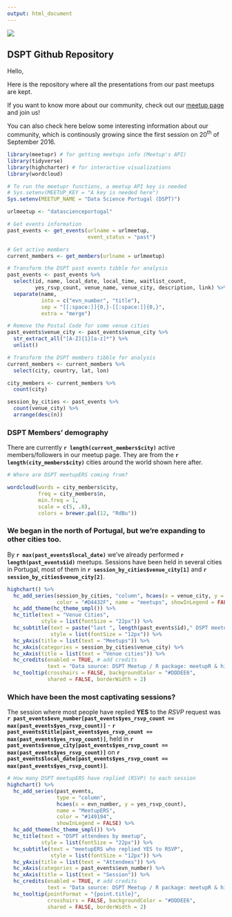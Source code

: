 ```yaml
---
output: html_document
---
```


![](img/DSPT_logo.png)

## DSPT Github Repository

Hello,

Here is the repository where all the presentations from our past meetups are kept.

If you want to know more about our community, check out our [meetup page](https://www.meetup.com/datascienceportugal) and join us!

You can also check here below some interesting information about our community, which is continously growing since the first session on 20^th^ of September 2016.

```r
library(meetupr) # for getting meetups info (Meetup's API)
library(tidyverse) 
library(highcharter) # for interactive visualizations
library(wordcloud)

# To run the meetupr functions, a meetup API key is needed
# Sys.setenv(MEETUP_KEY = "A key is needed here")
Sys.setenv(MEETUP_NAME = "Data Science Portugal (DSPT)")

urlmeetup <- "datascienceportugal"
```

```r
# Get events information
past_events <- get_events(urlname = urlmeetup,
                          event_status = "past")

# Get active members
current_members <- get_members(urlname = urlmeetup)
```

```r
# Transform the DSPT past events tibble for analysis
past_events <- past_events %>%
  select(id, name, local_date, local_time, waitlist_count,
         yes_rsvp_count, venue_name, venue_city, description, link) %>% 
  separate(name,
           into = c("evn_number", "title"),
           sep = "[[:space:]]{0,}-[[:space:]]{0,}",
           extra = "merge") 

# Remove the Postal Code for some venue cities
past_events$venue_city <- past_events$venue_city %>% 
  str_extract_all("[A-Z]{1}[a-z]*") %>% 
  unlist()

# Transform the DSPT members tibble for analysis
current_members <- current_members %>% 
  select(city, country, lat, lon)

city_members <- current_members %>% 
  count(city)

session_by_cities <- past_events %>% 
  count(venue_city) %>% 
  arrange(desc(n))

```

### DSPT Members' demography

There are currently **`r length(current_members$city)`** active members/followers in our meetup page. They are from  the **`r length(city_members$city)`** cities around the world shown here after. 

```r
# Where are DSPT meetupERS coming from?

wordcloud(words = city_members$city,
          freq = city_members$n,
          min.freq = 1,
          scale = c(5, .8),
          colors = brewer.pal(12, "RdBu"))

```

### We began in the north of Portugal, but we're expanding to other cities too. 

By **`r max(past_events$local_date)`** we've already performed **`r length(past_events$id)`** meetups.
Sessions have been held in several cities in Portugal, most of them in **`r session_by_cities$venue_city[1]`** and **`r session_by_cities$venue_city[2]`**.

```r
highchart() %>%
  hc_add_series(session_by_cities, "column", hcaes(x = venue_city, y = n),
                color = "#D4432F", name = "meetups", showInLegend = FALSE) %>%
  hc_add_theme(hc_theme_smpl()) %>%
  hc_title(text = "Venue Cities",
           style = list(fontSize = "22px")) %>%
  hc_subtitle(text = paste("last ", length(past_events$id)," DSPT meetups"),
              style = list(fontSize = "12px")) %>%
  hc_yAxis(title = list(text = "Meetups")) %>%
  hc_xAxis(categories = session_by_cities$venue_city) %>%
  hc_xAxis(title = list(text = "Venue cities")) %>%
  hc_credits(enabled = TRUE, # add credits
             text = "Data source: DSPT Meetup / R package: meetupR & highcharter") %>%
  hc_tooltip(crosshairs = FALSE, backgroundColor = "#DDDEE6",
             shared = FALSE, borderWidth = 2)
```

### Which have been the most captivating sessions? 

The session where most people have replied **YES** to the *RSVP* request was **`r past_events$evn_number[past_events$yes_rsvp_count == max(past_events$yes_rsvp_count)]`** - **`r past_events$title[past_events$yes_rsvp_count == max(past_events$yes_rsvp_count)]`**, held in **`r past_events$venue_city[past_events$yes_rsvp_count == max(past_events$yes_rsvp_count)]`** on **`r past_events$local_date[past_events$yes_rsvp_count == max(past_events$yes_rsvp_count)]`**.

```r

# How many DSPT meetupERS have replied (RSVP) to each session
highchart() %>%
  hc_add_series(past_events,
                type = "column",
                hcaes(x = evn_number, y = yes_rsvp_count),
                name = "MeetupERS",
                color = "#149194",
                showInLegend = FALSE) %>%
  hc_add_theme(hc_theme_smpl()) %>%
  hc_title(text = "DSPT attendees by meetup",
           style = list(fontSize = "22px")) %>%
  hc_subtitle(text = "meetupERS who replied YES to RSVP",
              style = list(fontSize = "12px")) %>%
  hc_yAxis(title = list(text = "Attendees")) %>%
  hc_xAxis(categories = past_events$evn_number) %>%
  hc_xAxis(title = list(text = "Session")) %>%
  hc_credits(enabled = TRUE, # add credits
             text = "Data source: DSPT Meetup / R package: meetupR & highcharter") %>%
  hc_tooltip(pointFormat = "{point.title}",
             crosshairs = FALSE, backgroundColor = "#DDDEE6",
             shared = FALSE, borderWidth = 2)

```
